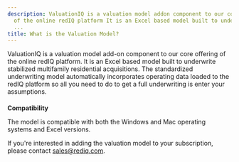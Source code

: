 ```yaml
---
description: ValuationIQ is a valuation model addon component to our core offering
  of the online redIQ platform It is an Excel based model built to underwrite stabilized
  ...
title: What is the Valuation Model?
---
```


ValuationIQ is a valuation model add-on component to our core offering of the online redIQ platform. It is an Excel based model built to underwrite stabilized multifamily residential acquisitions. The standardized underwriting model automatically incorporates operating data loaded to the redIQ platform so all you need to do to get a full underwriting is enter your assumptions.


#### 
**Compatibility**



The model is compatible with both the Windows and Mac operating systems and Excel versions.



If you're interested in adding the valuation model to your subscription, please contact [sales@rediq.com](mailto:sales@rediq.com).